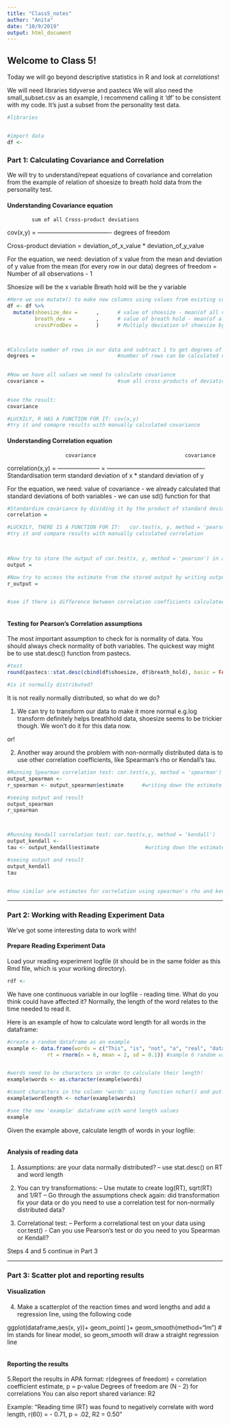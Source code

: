 ```yaml
---
title: "Class5_notes"
author: "Anita"
date: "10/9/2019"
output: html_document
---
```


## Welcome to Class 5!

Today we will go beyond descriptive statistics in R and look at *correlations*!


We will need libraries tidyverse and pastecs
We will also need the small_subset.csv as an example, I recommend calling it 'df' to be consistent with my code. It's just a subset from the personality test data.

```r
#libraries


#import data
df <- 
```


### Part 1: Calculating Covariance and Correlation

We will try to understand/repeat equations of covariance and correlation from the example of relation of shoesize to breath hold data from the personality test.

#### Understanding Covariance equation

            sum of all Cross-product deviations       
cov(x,y) = ------------------------------------- 
                  degrees of freedom                                    


Cross-product deviation = deviation_of_x_value * deviation_of_y_value


For the equation, we need:
  deviation of x value from the mean and deviation of y value from the mean (for every row in our data)
  degrees of freedom = Number of all observations - 1
  
Shoesize will be the x variable
Breath hold will be the y variable

```r

#Here we use mutate() to make new columns using values from existing columns
df <- df %>%
  mutate(shoesize_dev =      ,      # value of shoesize - mean(of all values of shoesize in our data)
         breath_dev =        ,      # value of breath hold - mean(of all values of breath hold in our data)
         crossProdDev =      )      # Multiply deviation of shoesize by deviation of breath hold to get cross-product deviations



#Calculate number of rows in our data and subtract 1 to get degrees of freedom
degrees =                           #number of rows can be calculated using nrow(df)

  
#Now we have all values we need to calculate covariance
covariance =                        #sum all cross-products of deviations and divide this sum by degrees of freedom
  

#see the result:  
covariance

#LUCKILY, R HAS A FUNCTION FOR IT: cov(x,y)
#try it and comapre results with manually calculated covariance

```


#### Understanding Correlation equation

                       covariance                             covariance 
correlation(x,y) = --------------------- =  -------------------------------------------------
                  Standardisation term      standard deviation of x * standard deviation of y

For the equation, we need:
  value of covariance - we already calculated that
  standard deviations of both variables - we can use sd() function for that
  
```r

#Standardize covariance by dividing it by the product of standard deviations of both variables
correlation = 

#LUCKILY, THERE IS A FUNCTION FOR IT:   cor.test(x, y, method = 'pearson')
#try it and compare results with manually calculated correlation


  
#Now try to store the output of cor.test(x, y, method = 'pearson') in a variable called output
output = 

#Now try to access the estimate from the stored output by writing output$estimate, store this value in a variable called r_output
r_output =


#see if there is difference between correlation coefficients calculated manually and estimate of the cor.test() function



```


#### Testing for Pearson's Correlation assumptions 

The most important assumption to check for is normality of data. You should always check normality of both variables.
The quickest way might be to use stat.desc() function from pastecs.

```r
#test
round(pastecs::stat.desc(cbind(df$shoesize, df$breath_hold), basic = FALSE, norm = TRUE), digits = 2)

#is it normally distributed?

```


It is not really normally distributed, so what do we do?

1) We can try to transform our data to make it more normal
  e.g.log transform definitely helps breathhold data, shoesize seems to be trickier though. We won't do it for this data now.

or!

2) Another way around the problem with non-normally distributed data is to use other correlation coefficients, like Spearman's rho or Kendall's tau. 

```r
#Running Spearman correlation test: cor.test(x,y, method = 'spearman')
output_spearman <- 
r_spearman <- output_spearman$estimate      #writing down the estimate

#seeing output and result
output_spearman
r_spearman



#Running Kendall correlation test: cor.test(x,y, method = 'kendall')
output_kendall <- 
tau <- output_kendall$estimate               #writing down the estimate

#seeing output and result
output_kendall
tau


#how similar are estimates for correlation using spearman's rho and kendall's tau?

```

--- 

### Part 2: Working with Reading Experiment Data

We've got some interesting data to work with!

#### Prepare Reading Experiment Data
Load your reading experiment logfile (it should be in the same folder as this Rmd file, which is your working directory).

```r

rdf <- 
```


We have one continuous variable in our logfile - reading time. What do you think could have affected it? Normally, the length of the word relates to the time needed to read it.


Here is an example of how to calculate word length for all words in the dataframe: 
```r
#create a random dataframe as an example 
example <- data.frame(words = c("This", "is", "not", "a", "real", "dataframe"),
             rt = rnorm(n = 6, mean = 2, sd = 0.1)) #sample 6 random values from a normal distribution with the mean of 2 and sd of 0.1


#words need to be characters in order to calculate their length!
example$words <- as.character(example$words)

#count characters in the column 'words' using function nchar() and put it into a new column
example$wordlength <- nchar(example$words)

#see the new 'example' dataframe with word length values 
example

```



Given the example above, calculate length of words in your logfile:
```r

```

#### Analysis of reading data 
1. Assumptions: are your data normally distributed?
– use stat.desc() on RT and word length

2. You can try transformations:
– Use mutate to create log(RT), sqrt(RT) and 1/RT
– Go through the assumptions check again: did transformation fix your data or do you need to use a correlation test for non-normally distributed data?

3. Correlational test:
– Perform a correlational test on your data using cor.test() - Can you use Pearson's test or do you need to you Spearman or Kendall?


Steps 4 and 5 continue in Part 3


--- 

### Part 3: Scatter plot and reporting results

#### Visualization

4. Make a scatterplot of the reaction times and word lengths and add a regression line, using the following code

ggplot(dataframe,aes(x, y))+
  geom_point( )+
  geom_smooth(method="lm")   # lm stands for linear model, so geom_smooth will draw a straight regression line
  



```r

```



#### Reporting the results

5.Report the results in APA format:
  r(degrees of freedom) = correlation coefficient estimate, p = p-value
  Degrees of freedom are (N - 2) for correlations
  You can also report shared variance: R2 

Example:  “Reading time (RT) was found to negatively correlate with word length, r(60) = - 0.71, p = .02, R2  = 0.50”

